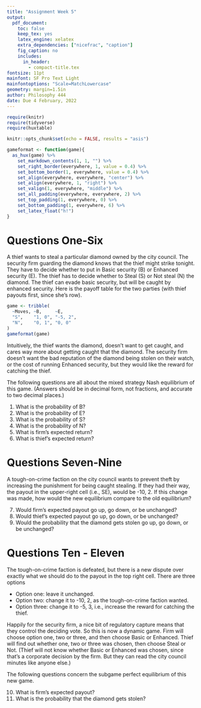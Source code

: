 ```yaml
---
title: "Assignment Week 5"
output:
  pdf_document:
    toc: false
    keep_tex: yes
    latex_engine: xelatex
    extra_dependencies: ["nicefrac", "caption"]
    fig_caption: no
    includes:
      in_header: 
        - compact-title.tex
fontsize: 11pt
mainfont: SF Pro Text Light
mainfontoptions: "Scale=MatchLowercase"
geometry: margin=1.5in
author: Philosophy 444
date: Due 4 February, 2022
---
```


```r
require(knitr)
require(tidyverse)
require(huxtable)

knitr::opts_chunk$set(echo = FALSE, results = "asis")

gameformat <- function(game){
  as_hux(game) %>%
    set_markdown_contents(1, 1, "") %>%
    set_right_border(everywhere, 1, value = 0.4) %>%
    set_bottom_border(1, everywhere, value = 0.4) %>%
    set_align(everywhere, everywhere, "center") %>%
    set_align(everywhere, 1, "right") %>%
    set_valign(1, everywhere, "middle") %>%
    set_all_padding(everywhere, everywhere, 2) %>%
    set_top_padding(1, everywhere, 0) %>%
    set_bottom_padding(1, everywhere, 6) %>%
    set_latex_float("h!")
}
```


# Questions One-Six

A thief wants to steal a particular diamond owned by the city council. The security firm guarding the diamond knows that the thief might strike tonight. They have to decide whether to put in Basic security (B) or Enhanced security (E). The thief has to decide whether to Steal (S) or Not steal (N) the diamond. The thief can evade basic security, but will be caught by enhanced security. Here is the payoff table for the two parties (with thief payouts first, since she's row).

```r
game <- tribble(
  ~Moves, ~B,     ~E,
  "S",    "1, 0", "-5, 2",
  "N",    "0, 1", "0, 0"
)
gameformat(game)
```

Intuitively, the thief wants the diamond, doesn't want to get caught, and cares way more about getting caught that the diamond. The security firm doesn't want the bad reputation of the diamond being stolen on their watch, or the cost of running Enhanced security, but they would like the reward for catching the thief. 

The following questions are all about the mixed strategy Nash equilibrium of this game. (Answers should be in decimal form, not fractions, and accurate to two decimal places.)

1. What is the probability of B?
2. What is the probability of E?
3. What is the probability of S?
4. What is the probability of N?
5. What is firm's expected return?
6. What is thief's expected return?

# Questions Seven-Nine

A tough-on-crime faction on the city council wants to prevent theft by increasing the punishment for being caught stealing. If they had their way, the payout in the upper-right cell (i.e., SE), would be -10, 2. If this change was made, how would the new equilibrium compare to the old equilibrium?

7. Would firm's expected payout go up, go down, or be unchanged?
8. Would thief's expected payout go up, go down, or be unchanged?
9. Would the probability that the diamond gets stolen go up, go down, or be unchanged?

# Questions Ten - Eleven

The tough-on-crime faction is defeated, but there is a new dispute over exactly what we should do to the payout in the top right cell. There are three options

- Option one: leave it unchanged.
- Option two: change it to -10, 2, as the tough-on-crime faction wanted.
- Option three: change it to -5, 3, i.e., increase the reward for catching the thief.

Happily for the security firm, a nice bit of regulatory capture means that they control the deciding vote. So this is now a dynamic game. Firm will choose option one, two or three, and then choose Basic or Enhanced. Thief will find out whether one, two or three was chosen, then choose Steal or Not. (Thief will not know whether Basic or Enhanced was chosen, since that's a corporate decision by the firm. But they can read the city council minutes like anyone else.)

The following questions concern the subgame perfect equilibrium of this new game.

10. What is firm's expected payout?
11. What is the probability that the diamond gets stolen?
